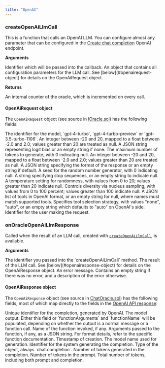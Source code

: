 ```yaml
---
title: "OpenAI"
---
```




### createOpenAiLlmCall

This is a function that calls an OpenAI LLM. You can configure almost any parameter that can be configured in the [Create chat completion](https://platform.openai.com/docs/api-reference/chat/create) OpenAI endpoint.

**Arguments**

<ParamField path="promptCallbackId" type="uint">
  Identifier which will be passed into the callback.
</ParamField>

<ParamField path="config" type="OpenAiRequest">
  An object that contains all configuration parameters for the LLM call. See [below](#openairequest-object) for details on the OpenAiRequest object.
</ParamField>

**Returns**

<ResponseField name="counter" type="uint">
  An internal counter of the oracle, which is incremented on every call.
</ResponseField>


#### OpenAiRequest object

The `OpenAiRequest` object (see source in [IOracle.sol](https://github.com/galadriel-ai/contracts/blob/main/contracts/contracts/interfaces/IOracle.sol)) has the following fields:

<ParamField path="model" type="string">
  The identifier for the model, `gpt-4-turbo`, `gpt-4-turbo-preview` or `gpt-3.5-turbo-1106`.
</ParamField>

<ParamField path="frequencyPenalty" type="int8">
  An integer between -20 and 20, mapped to a float between -2.0 and 2.0; values greater than 20 are treated as null.
</ParamField>

<ParamField path="logitBias" type="string">
  A JSON string representing logit bias or an empty string if none.
</ParamField>

<ParamField path="maxTokens" type="uint32">
  The maximum number of tokens to generate, with 0 indicating null.
</ParamField>

<ParamField path="presencePenalty" type="int8">
  An integer between -20 and 20, mapped to a float between -2.0 and 2.0; values greater than 20 are treated as null.
</ParamField>

<ParamField path="responseFormat" type="string">
  A JSON string specifying the format of the response or an empty string if default.
</ParamField>

<ParamField path="seed" type="uint">
  A seed for the random number generator, with 0 indicating null.
</ParamField>

<ParamField path="stop" type="string">
  A string specifying stop sequences, or an empty string to indicate null.
</ParamField>

<ParamField path="temperature" type="uint">
  A temperature setting for randomness, with values from 0 to 20; values greater than 20 indicate null.
</ParamField>

<ParamField path="topP" type="uint">
  Controls diversity via nucleus sampling, with values from 0 to 100 percent; values greater than 100 indicate null.
</ParamField>

<ParamField path="tools" type="string">
  A JSON list of tools in OpenAI format, or an empty string for null, where names must match supported tools.
</ParamField>

<ParamField path="toolChoice" type="string">
  Specifies tool selection strategy, with values "none", "auto", or an empty string which defaults to "auto" on OpenAI's side.
</ParamField>

<ParamField path="user" type="string">
  Identifier for the user making the request.
</ParamField>


### onOracleOpenAiLlmResponse

Called when the result of an LLM call, created with [`createOpenAiLlmCall`](#createopenaillmcall), is available.

**Arguments**

<ParamField path="callbackId" type="uint">
  The identifier you passed into the `createOpenAiLlmCall` method.
</ParamField>

<ParamField path="response" type="OpenAiResponse">
  The result of the LLM call. See [below](#openairesponse-object) for details on the OpenAiResponse object.
</ParamField>

<ParamField path="errorMessage" type="string">
  An error message. Contains an empty string if there was no error, and a description of the error otherwise.
</ParamField>


#### OpenAiResponse object

The `OpenAiResponse` object (see source in [ChatOracle.sol](https://github.com/galadriel-ai/contracts/blob/main/contracts/contracts/ChatOracle.sol)) has the following fields, most of which map directly to the fields in the [OpenAI API response](https://platform.openai.com/docs/api-reference/chat/object):

<ParamField path="id" type="string">
  Unique identifier for the completion, generated by OpenAI.
</ParamField>

<ParamField path="content" type="string">
  The model output. Either this field or `functionArguments` and `functionName` will be populated, depending on whether the output is a normal message or a function call.
</ParamField>

<ParamField path="functionName" type="string">
  Name of the function invoked, if any.
</ParamField>

<ParamField path="functionArguments" type="string">
  Arguments passed to the function, if any, as a JSON string. For format details, refer to the specific function documentation.
</ParamField>

<ParamField path="created" type="uint64">
  Timestamp of creation.
</ParamField>

<ParamField path="model" type="string">
  The model name used for generation.
</ParamField>

<ParamField path="systemFingerprint" type="string">
  Identifier for the system generating the completion.
</ParamField>

<ParamField path="object" type="string">
  Type of the object, always `chat.completion`.
</ParamField>

<ParamField path="completionTokens" type="uint32">
  Number of tokens generated in the completion.
</ParamField>

<ParamField path="promptTokens" type="uint32">
  Number of tokens in the prompt.
</ParamField>

<ParamField path="totalTokens" type="uint32">
  Total number of tokens, including both prompt and completion.
</ParamField>